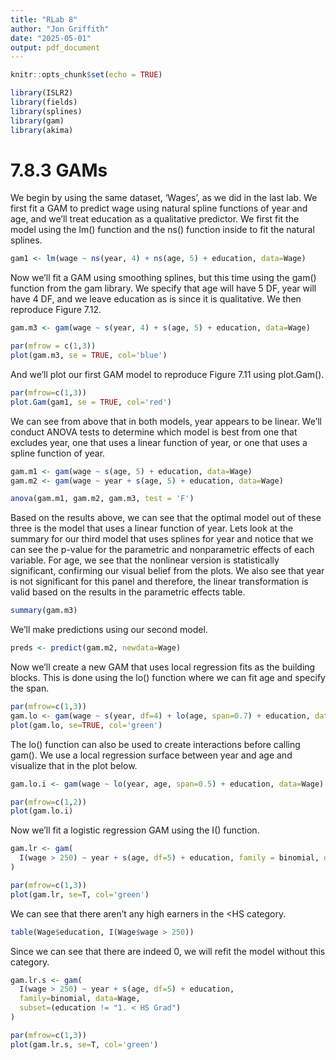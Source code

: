 ```yaml
---
title: "RLab 8"
author: "Jon Griffith"
date: "2025-05-01"
output: pdf_document
---
```


```r
knitr::opts_chunk$set(echo = TRUE)
```

```r
library(ISLR2)
library(fields)
library(splines)
library(gam)
library(akima)
```

# 7.8.3 GAMs

We begin by using the same dataset, 'Wages', as we did in the last lab. We first fit a GAM to predict wage using natural spline functions of year and age, and we'll treat education as a qualitative predictor. We first fit the model using the lm() function and the ns() function inside to fit the natural splines.

```r
gam1 <- lm(wage ~ ns(year, 4) + ns(age, 5) + education, data=Wage)
```

Now we'll fit a GAM using smoothing splines, but this time using the gam() function from the gam library. We specify that age will have 5 DF, year will have 4 DF, and we leave education as is since it is qualitative. We then reproduce Figure 7.12.

```r
gam.m3 <- gam(wage ~ s(year, 4) + s(age, 5) + education, data=Wage)

par(mfrow = c(1,3))
plot(gam.m3, se = TRUE, col='blue')
```

And we'll plot our first GAM model to reproduce Figure 7.11 using plot.Gam().

```r
par(mfrow=c(1,3))
plot.Gam(gam1, se = TRUE, col='red')
```

We can see from above that in both models, year appears to be linear. We'll conduct ANOVA tests to determine which model is best from one that excludes year, one that uses a linear function of year, or one that uses a spline function of year.

```r
gam.m1 <- gam(wage ~ s(age, 5) + education, data=Wage)
gam.m2 <- gam(wage ~ year + s(age, 5) + education, data=Wage)

anova(gam.m1, gam.m2, gam.m3, test = 'F')
```

Based on the results above, we can see that the optimal model out of these three is the model that uses a linear function of year. Lets look at the summary for our third model that uses splines for year and notice that we can see the p-value for the parametric and nonparametric effects of each variable. For age, we see that the nonlinear version is statistically significant, confirming our visual belief from the plots. We also see that year is not significant for this panel and therefore, the linear transformation is valid based on the results in the parametric effects table.

```r
summary(gam.m3)
```

We'll make predictions using our second model.

```r
preds <- predict(gam.m2, newdata=Wage)
```

Now we'll create a new GAM that uses local regression fits as the building blocks. This is done using the lo() function where we can fit age and specify the span.

```r
par(mfrow=c(1,3))
gam.lo <- gam(wage ~ s(year, df=4) + lo(age, span=0.7) + education, data=Wage)
plot(gam.lo, se=TRUE, col='green')
```

The lo() function can also be used to create interactions before calling gam(). We use a local regression surface between year and age and visualize that in the plot below.

```r
gam.lo.i <- gam(wage ~ lo(year, age, span=0.5) + education, data=Wage)

par(mfrow=c(1,2))
plot(gam.lo.i)
```

Now we'll fit a logistic regression GAM using the I() function.

```r
gam.lr <- gam(
  I(wage > 250) ~ year + s(age, df=5) + education, family = binomial, data=Wage
)

par(mfrow=c(1,3))
plot(gam.lr, se=T, col='green')
```

We can see that there aren't any high earners in the <HS category.

```r
table(Wage$education, I(Wage$wage > 250))
```

Since we can see that there are indeed 0, we will refit the model without this category.

```r
gam.lr.s <- gam(
  I(wage > 250) ~ year + s(age, df=5) + education,
  family=binomial, data=Wage,
  subset=(education != "1. < HS Grad")
)

par(mfrow=c(1,3))
plot(gam.lr.s, se=T, col='green')
```




































